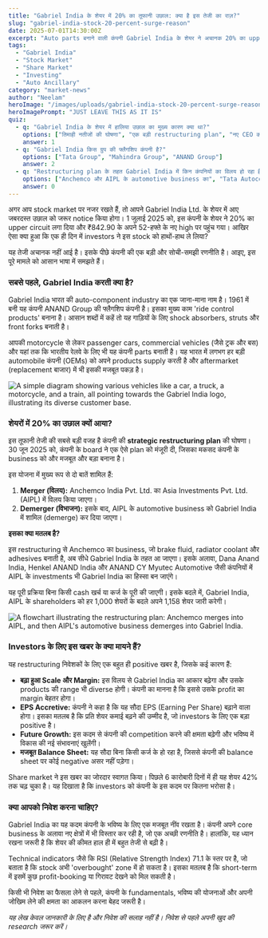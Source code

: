 ```yaml
---
title: "Gabriel India के शेयर में 20% का तूफानी उछाल: क्या है इस तेजी का राज़?"
slug: "gabriel-india-stock-20-percent-surge-reason"
date: 2025-07-01T14:30:00Z
excerpt: "Auto parts बनाने वाली कंपनी Gabriel India के शेयर ने अचानक 20% का upper circuit क्यों लगाया? इस उछाल के पीछे की वजह, कंपनी के नए plan और आपके लिए इसके क्या मायने हैं, जानिए इस आसान analysis में।"
tags:
  - "Gabriel India"
  - "Stock Market"
  - "Share Market"
  - "Investing"
  - "Auto Ancillary"
category: "market-news"
author: "Neelam"
heroImage: "/images/uploads/gabriel-india-stock-20-percent-surge-reason/hero-image.jpg"
heroImagePrompt: "JUST LEAVE THIS AS IT IS"
quiz:
  - q: "Gabriel India के शेयर में हालिया उछाल का मुख्य कारण क्या था?"
    options: ["तिमाही नतीजों की घोषणा", "एक बड़ी restructuring plan", "नए CEO की नियुक्ति"]
    answer: 1
  - q: "Gabriel India किस ग्रुप की फ्लैगशिप कंपनी है?"
    options: ["Tata Group", "Mahindra Group", "ANAND Group"]
    answer: 2
  - q: "Restructuring plan के तहत Gabriel India में किन कंपनियों का विलय हो रहा है?"
    options: ["Anchemco और AIPL के automotive business का", "Tata Autocomp का", "Motherson Sumi का"]
    answer: 0
---
```


अगर आप stock market पर नजर रखते हैं, तो आपने Gabriel India Ltd. के शेयर में आए जबरदस्त उछाल को जरूर notice किया होगा। 1 जुलाई 2025 को, इस कंपनी के शेयर ने 20% का upper circuit लगा दिया और ₹842.90 के अपने 52-हफ्ते के नए high पर पहुंच गया। आखिर ऐसा क्या हुआ कि एक ही दिन में investors ने इस stock को हाथों-हाथ ले लिया?

यह तेजी अचानक नहीं आई है। इसके पीछे कंपनी की एक बड़ी और सोची-समझी रणनीति है। आइए, इस पूरे मामले को आसान भाषा में समझते हैं।

### सबसे पहले, Gabriel India करती क्या है?

Gabriel India भारत की auto-component industry का एक जाना-माना नाम है। 1961 में बनी यह कंपनी ANAND Group की फ्लैगशिप कंपनी है। इसका मुख्य काम 'ride control products' बनाना है। आसान शब्दों में कहें तो यह गाड़ियों के लिए shock absorbers, struts और front forks बनाती है।

आपकी motorcycle से लेकर passenger cars, commercial vehicles (जैसे ट्रक और बस) और यहां तक कि भारतीय रेलवे के लिए भी यह कंपनी parts बनाती है। यह भारत में लगभग हर बड़ी automobile कंपनी (OEMs) को अपने products supply करती है और aftermarket (replacement बाजार) में भी इसकी मजबूत पकड़ है।

![A simple diagram showing various vehicles like a car, a truck, a motorcycle, and a train, all pointing towards the Gabriel India logo, illustrating its diverse customer base.](/images/uploads/gabriel-india-stock-20-percent-surge-reason/gabriel-india-business-overview.png)

### शेयरों में 20% का उछाल क्यों आया?

इस तूफानी तेजी की सबसे बड़ी वजह है कंपनी की **strategic restructuring plan** की घोषणा। 30 जून 2025 को, कंपनी के board ने एक ऐसे plan को मंजूरी दी, जिसका मकसद कंपनी के business को और मजबूत और बड़ा बनाना है।

इस योजना में मुख्य रूप से दो बातें शामिल हैं:

1.  **Merger (विलय):** Anchemco India Pvt. Ltd. का Asia Investments Pvt. Ltd. (AIPL) में विलय किया जाएगा।
2.  **Demerger (विभाजन):** इसके बाद, AIPL के automotive business को Gabriel India में शामिल (demerge) कर दिया जाएगा।

**इसका क्या मतलब है?**

इस restructuring से Anchemco का business, जो brake fluid, radiator coolant और adhesives बनाती है, अब सीधे Gabriel India के तहत आ जाएगा। इसके अलावा, Dana Anand India, Henkel ANAND India और ANAND CY Myutec Automotive जैसी कंपनियों में AIPL के investments भी Gabriel India का हिस्सा बन जाएंगे।

यह पूरी प्रक्रिया बिना किसी cash खर्च या कर्ज के पूरी की जाएगी। इसके बदले में, Gabriel India, AIPL के shareholders को हर 1,000 शेयरों के बदले अपने 1,158 शेयर जारी करेगी।

![A flowchart illustrating the restructuring plan: Anchemco merges into AIPL, and then AIPL's automotive business demerges into Gabriel India.](/images/uploads/gabriel-india-stock-20-percent-surge-reason/restructuring-plan-flowchart.png)

### Investors के लिए इस खबर के क्या मायने हैं?

यह restructuring निवेशकों के लिए एक बहुत ही positive खबर है, जिसके कई कारण हैं:

*   **बढ़ा हुआ Scale और Margin:** इस विलय से Gabriel India का आकार बढ़ेगा और उसके products की range भी diverse होगी। कंपनी का मानना है कि इससे उसके profit का margin बेहतर होगा।
*   **EPS Accretive:** कंपनी ने कहा है कि यह सौदा EPS (Earning Per Share) बढ़ाने वाला होगा। इसका मतलब है कि प्रति शेयर कमाई बढ़ने की उम्मीद है, जो investors के लिए एक बड़ा positive है।
*   **Future Growth:** इस कदम से कंपनी की competition करने की क्षमता बढ़ेगी और भविष्य में विकास की नई संभावनाएं खुलेंगी।
*   **मजबूत Balance Sheet:** यह सौदा बिना किसी कर्ज के हो रहा है, जिससे कंपनी की balance sheet पर कोई negative असर नहीं पड़ेगा।

Share market ने इस खबर का जोरदार स्वागत किया। पिछले 6 कारोबारी दिनों में ही यह शेयर 42% तक चढ़ चुका है। यह दिखाता है कि investors को कंपनी के इस कदम पर कितना भरोसा है।

### क्या आपको निवेश करना चाहिए?

Gabriel India का यह कदम कंपनी के भविष्य के लिए एक मजबूत नींव रखता है। कंपनी अपने core business के अलावा नए क्षेत्रों में भी विस्तार कर रही है, जो एक अच्छी रणनीति है। हालांकि, यह ध्यान रखना जरूरी है कि शेयर की कीमत हाल ही में बहुत तेजी से बढ़ी है।

Technical indicators जैसे कि RSI (Relative Strength Index) 71.1 के स्तर पर है, जो बताता है कि stock अभी 'overbought' zone में हो सकता है। इसका मतलब है कि short-term में इसमें कुछ profit-booking या गिरावट देखने को मिल सकती है।

किसी भी निवेश का फैसला लेने से पहले, कंपनी के fundamentals, भविष्य की योजनाओं और अपनी जोखिम लेने की क्षमता का आकलन करना बेहद जरूरी है।

*यह लेख केवल जानकारी के लिए है और निवेश की सलाह नहीं है। निवेश से पहले अपनी खुद की research जरूर करें।*